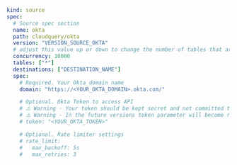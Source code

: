 ```yaml copy
kind: source
spec:
  # Source spec section
  name: okta
  path: cloudquery/okta
  version: "VERSION_SOURCE_OKTA"
  # adjust this value up or down to change the number of tables that are resolved in parallel
  concurrency: 10000
  tables: ["*"]
  destinations: ["DESTINATION_NAME"]
  spec:
    # Required. Your Okta domain name
    domain: "https://<YOUR_OKTA_DOMAIN>.okta.com/"

    # Optional. Okta Token to access API
    # ⚠️ Warning - Your token should be kept secret and not committed to source control.
    # ⚠️ Warning - In the future versions token parameter will become required.
    # token: "<YOUR_OKTA_TOKEN>"

    # Optional. Rate limiter settings
    # rate_limit:
    #   max_backoff: 5s
    #   max_retries: 3
```

